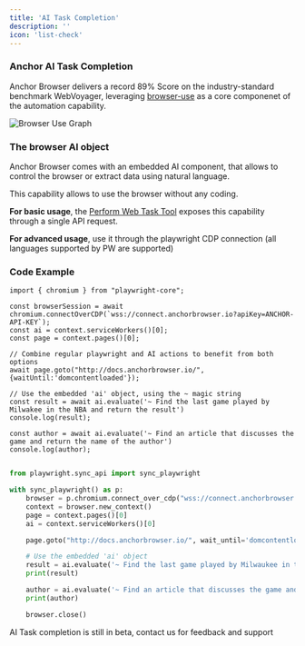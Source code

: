 ```yaml
---
title: 'AI Task Completion'
description: ''
icon: 'list-check'
---
```


### Anchor AI Task Completion

Anchor Browser delivers a record 89% Score on the industry-standard benchmark WebVoyager, leveraging [browser-use](https://github.com/gregpr07/browser-use) as a core componenet of the automation capability.

<img
  className="hidden dark:block"
  src="/images/bu-graph.jpeg"
  alt="Browser Use Graph"
/>

### The browser AI object

Anchor Browser comes with an embedded AI component, that allows to control the browser or extract data using natural language.

This capability allows to use the browser without any coding.

**For basic usage**, the [Perform Web Task Tool](/tools-api-reference/ai-tools/perform-web-task) exposes this capability through a single API request.

**For advanced usage**, use it through the playwright CDP connection (all languages supported by PW are supported)

### Code Example

<CodeGroup>

```tsx node.js
import { chromium } from "playwright-core";

const browserSession = await chromium.connectOverCDP(`wss://connect.anchorbrowser.io?apiKey=ANCHOR-API-KEY`);
const ai = context.serviceWorkers()[0];
const page = context.pages()[0];

// Combine regular playwright and AI actions to benefit from both options
await page.goto("http://docs.anchorbrowser.io/", {waitUntil:'domcontentloaded'});

// Use the embedded 'ai' object, using the ~ magic string
const result = await ai.evaluate('~ Find the last game played by Milwakee in the NBA and return the result')
console.log(result);

const author = await ai.evaluate('~ Find an article that discusses the game and return the name of the author')
console.log(author);

```

```python python

from playwright.sync_api import sync_playwright

with sync_playwright() as p:
    browser = p.chromium.connect_over_cdp("wss://connect.anchorbrowser.io?apiKey=ANCHOR-API-KEY")
    context = browser.new_context()
    page = context.pages()[0]
    ai = context.serviceWorkers()[0]

    page.goto("http://docs.anchorbrowser.io/", wait_until='domcontentloaded')

    # Use the embedded 'ai' object
    result = ai.evaluate('~ Find the last game played by Milwaukee in the NBA and return the result')
    print(result)

    author = ai.evaluate('~ Find an article that discusses the game and return the name of the author')
    print(author)

    browser.close()

```

</CodeGroup>

<Note>AI Task completion is still in beta, contact us for feedback and support</Note>